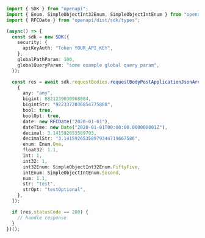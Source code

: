 ```typescript showLineNumbers copy filename="Request Body Post Application Json Array Obj usage example"
import { SDK } from "openapi";
import { Enum, SimpleObjectInt32Enum, SimpleObjectIntEnum } from "openapi/dist/sdk/models/shared";
import { RFCDate } from "openapi/dist/sdk/types";

(async() => {
  const sdk = new SDK({
    security: {
      apiKeyAuth: "Token YOUR_API_KEY",
    },
    globalPathParam: 100,
    globalQueryParam: "some example global query param",
  });

  const res = await sdk.requestBodies.requestBodyPostApplicationJsonArrayObj([
    {
      any: "any",
      bigint: 8821239038968084,
      bigintStr: "9223372036854775808",
      bool: true,
      boolOpt: true,
      date: new RFCDate("2020-01-01"),
      dateTime: new Date("2020-01-01T00:00:00.000000001Z"),
      decimal: 3.141592653589793,
      decimalStr: "3.14159265358979344719667586",
      enum: Enum.One,
      float32: 1.1,
      int: 1,
      int32: 1,
      int32Enum: SimpleObjectInt32Enum.FiftyFive,
      intEnum: SimpleObjectIntEnum.Second,
      num: 1.1,
      str: "test",
      strOpt: "testOptional",
    },
  ]);

  if (res.statusCode == 200) {
    // handle response
  }
})();
```
